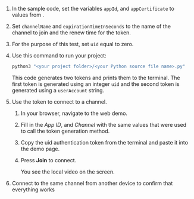 <PlatformWrapper platform="ios">
        
1.  In the sample code, set the variables `appId`, and `appCertificate` to values from <Vg k="CONSOLE" />.

2.  Set `channelName` and `expirationTimeInSeconds` to the name of the channel to join and the renew time for the token.

3.  For the purpose of this test, set `uid` equal to zero.

4.  Use this command to run your project:

    ``` bash
    python3 "<your project folder>/<your Python source file name>.py"
    ```

    This code generates two <Vpd k="NAME"/> tokens and prints them to the terminal. The first token is generated using an integer `uid` and the second token is generated using a `userAccount` string.

5.  Use the token to connect to a <Vpd k="NAME"/> channel.

    1.  In your browser, navigate to the <Link target="_blank" to="{{Global.DEMO_BASIC_VIDEO_CALL_URL}}"><Vg k="COMPANY" /> web demo</Link>.

    2.  Fill in the *App ID*, and *Channel* with the same values that were used to call the token generation method.

    3.  Copy the <Vpd k="NAME"/> uid authentication token from the terminal and paste it into the demo page.

    4.  Press **Join** to connect.

        You see the local video on the screen.

6.  Connect to the same channel from another device to confirm that everything works
</PlatformWrapper>
